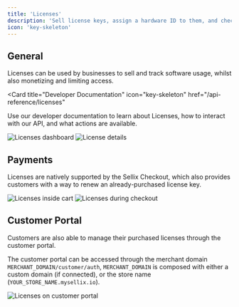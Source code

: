 ```yaml
---
title: 'Licenses'
description: 'Sell license keys, assign a hardware ID to them, and check the validity of your customers'
icon: 'key-skeleton'
---
```


## General

Licenses can be used by businesses to sell and track software usage, whilst also monetizing and limiting access.

<Card
  title="Developer Documentation"
  icon="key-skeleton"
  href="/api-reference/licenses"
>
  Use our developer documentation to learn about Licenses, how to interact with our API, and what actions are available.
</Card>

<Frame>
<img
  className="block"
  src="https://sellix.io/cdn-cgi/image/q=65/https://cdn.sellix.io/static/documentation/images/licenses/dashboard.png"
  alt="Licenses dashboard"
/>
</Frame>

<Frame>
<img
  className="block"
  src="https://sellix.io/cdn-cgi/image/q=65/https://cdn.sellix.io/static/documentation/images/licenses/dashboard-detail.png"
  alt="License details"
/>
</Frame>

## Payments

Licenses are natively supported by the Sellix Checkout, which also provides customers with a way to renew an already-purchased license key.

<Frame>
<img
  className="block"
  src="https://sellix.io/cdn-cgi/image/q=65/https://cdn.sellix.io/static/documentation/images/licenses/cart.png"
  alt="Licenses inside cart"
/>
</Frame>

<Frame>
<img
  className="block"
  src="https://sellix.io/cdn-cgi/image/q=65/https://cdn.sellix.io/static/documentation/images/licenses/checkout.png"
  alt="Licenses during checkout"
/>
</Frame>

## Customer Portal

Customers are also able to manage their purchased licenses through the customer portal.

<Info>The customer portal can be accessed through the merchant domain `MERCHANT_DOMAIN/customer/auth`, `MERCHANT_DOMAIN` is composed with either a custom domain (if connected), or the store name (`YOUR_STORE_NAME.mysellix.io`).</Info>

<Frame>
<img
  className="block"
  src="https://sellix.io/cdn-cgi/image/q=65/https://cdn.sellix.io/static/documentation/images/licenses/customer-portal.png"
  alt="Licenses on customer portal"
/>
</Frame>
